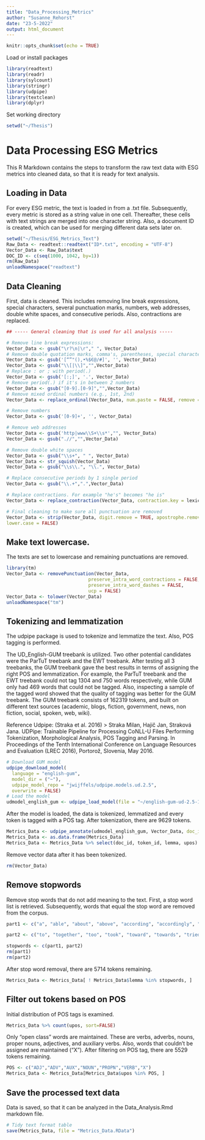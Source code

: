 ```yaml
---
title: "Data_Processing_Metrics"
author: "Susanne_Rehorst"
date: "23-5-2022"
output: html_document
---
```


```r
knitr::opts_chunk$set(echo = TRUE)
```

Load or install packages
```r
library(readtext)
library(readr)
library(sylcount)
library(stringr)
library(udpipe)
library(textclean)
library(dplyr)
```

Set working directory
```r
setwd("~/Thesis")
```

# Data Processing ESG Metrics
This R Markdown contains the steps to transform the raw text data with ESG metrics into cleaned data, so that it is ready for text analysis. 

## Loading in Data
For every ESG metric, the text is loaded in from a .txt file. Subsequently, every metric is stored as a string value in one cell. Thereafter, these cells with text strings are merged into one character string. Also, a document ID is created, which can be used for merging different data sets later on.
```r
setwd("~/Thesis/ESG_Metrics_Text")
Raw_Data <- readtext::readtext("ID*.txt", encoding = "UTF-8")
Vector_Data <- Raw_Data$text
DOC_ID <- c(seq(1000, 1042, by=1))
rm(Raw_Data)
unloadNamespace("readtext")
```

## Data Cleaning
First, data is cleaned. This includes removing line break expressions, special characters, several punctuation marks, numbers, web addresses, double white spaces, and consecutive periods. Also, contractions are replaced.
```r
## ----- General cleaning that is used for all analysis -----

# Remove line break expressions: 
Vector_Data <- gsub("\r?\n|\r"," ", Vector_Data)
# Remove double quotation marks, comma's, parentheses, special characters and bullet points
Vector_Data <- gsub('[“”"(),•%$€@/#]', '', Vector_Data)
Vector_Data <- gsub("\\[|\\]","",Vector_Data)
# Replace : or ; with period(.)
Vector_Data <- gsub('[:;]', '.', Vector_Data)
# Remove period(.) if it's in between 2 numbers
Vector_Data <- gsub("[0-9].[0-9]","",Vector_Data)
# Remove mixed ordinal numbers (e.g., 1st, 2nd)
Vector_Data <- replace_ordinal(Vector_Data, num.paste = FALSE, remove = TRUE)

# Remove numbers
Vector_Data <- gsub('[0-9]+', '', Vector_Data)

# Remove web addresses
Vector_Data <- gsub('http|www\\S+\\s*',"", Vector_Data)
Vector_Data <- gsub(".//","",Vector_Data)

# Remove double white spaces
Vector_Data <- gsub("\\s+", " ", Vector_Data)
Vector_Data <- str_squish(Vector_Data)
Vector_Data <- gsub("\\s\\.", "\\.", Vector_Data)

# Replace consecutive periods by 1 single period
Vector_Data <- gsub("\\.+",".",Vector_Data)

# Replace contractions. For example "he's" becomes "he is"
Vector_Data <- replace_contraction(Vector_Data, contraction.key = lexicon::key_contractions)

# Final cleaning to make sure all punctuation are removed
Vector_Data <- strip(Vector_Data, digit.remove = TRUE, apostrophe.remove = TRUE,
lower.case = FALSE)
```

## Make text lowercase. 
The texts are set to lowercase and remaining punctuations are removed.
```r
library(tm)
Vector_Data <- removePunctuation(Vector_Data,
                              preserve_intra_word_contractions = FALSE,
                              preserve_intra_word_dashes = FALSE,
                              ucp = FALSE)
Vector_Data <- tolower(Vector_Data)
unloadNamespace("tm")
```

## Tokenizing and lemmatization
The udpipe package is used to tokenize and lemmatize the text. Also, POS tagging is performed. 

The UD_English-GUM treebank is utilized. Two other potential candidates were the ParTuT treebank and the EWT treebank. After testing all 3 treebanks, the GUM treebank gave the best results in terms of assigning the right POS and lemmatization. For example, the ParTuT treebank and the EWT treebank could not tag 1304 and 750 words respectively, while GUM only had 469 words that could not be tagged. Also, inspecting a sample of the tagged word showed that the quality of tagging was better for the GUM treebank. The GUM treebank consists of 162319 tokens, and built on different text sources (academic, blogs, fiction, government, news, non fiction, social, spoken, web, wiki). 

Reference Udpipe: (Straka et al. 2016) > Straka Milan, Hajič Jan, Straková Jana. UDPipe: Trainable Pipeline for Processing CoNLL-U Files Performing Tokenization, Morphological Analysis, POS Tagging and Parsing. In Proceedings of the Tenth International Conference on Language Resources and Evaluation (LREC 2016), Portorož, Slovenia, May 2016. 
```r
# Download GUM model
udpipe_download_model(
  language = "english-gum",
  model_dir = ("~"),
  udpipe_model_repo = "jwijffels/udpipe.models.ud.2.5",
  overwrite = FALSE)
# Load the model
udmodel_english_gum <- udpipe_load_model(file = "~/english-gum-ud-2.5-191206.udpipe")
```

After the model is loaded, the data is tokenized, lemmatized and every token is tagged with a POS tag. After tokenization, there are 9629 tokens. 
```r
Metrics_Data <- udpipe_annotate(udmodel_english_gum, Vector_Data, doc_id = DOC_ID, tokenizer = "tokenizer", tagger = "default", parser = "none")
Metrics_Data <- as.data.frame(Metrics_Data)
Metrics_Data <- Metrics_Data %>% select(doc_id, token_id, lemma, upos)
```

Remove vector data after it has been tokenized. 
```r
rm(Vector_Data)
```

## Remove stopwords
Remove stop words that do not add meaning to the text. First, a stop word list is retrieved. Subsequently, words that equal the stop word are removed from the corpus. 
```r
part1 <- c("a", "able", "about", "above", "according", "accordingly", "across", "actually", "after", "afterwards", "again", "against", "ain't", "allows", "almost", "alone", "along", "already", "also", "although", "am", "among", "amongst", "an", "and", "another", "any", "anybody", "anyhow", "anyone", "anything", "anyway", "anyways", "anywhere", "apart", "appear", "appreciate", "appropriate", "are", "aren't", "around", "as", "a's", "aside", "ask", "asking", "associated", "at", "available", "away", "awfully", "b", "be", "became", "because", "become", "becomes", "becoming", "been", "before", "beforehand", "behind", "being", "believe", "below", "beside", "besides", "best", "better", "between", "beyond", "both", "brief", "but", "by", "c", "came", "cause", "causes", "certain", "certainly", "changes", "clearly", "c'mon", "co", "com", "come", "comes", "concerning", "consequently", "consider", "considering", "contain", "containing", "contains", "corresponding", "could", "couldn't", "course", "c's", "currently", "d", "definitely", "described", "despite", "did", "didn't", "different", "does", "doesn't", "done", "don't", "down", "downwards", "during", "e", "each", "edu", "eg", "eight", "either", "else", "elsewhere", "enough", "especially", "et", "etc", "even", "ever", "every", "everybody", "everyone", "ex", "exactly", "f", "far", "few", "fifth", "first", "five", "followed", "following", "follows", "for", "former", "formerly", "forth", "four", "from", "further", "furthermore", "g", "get", "gets", "getting", "given", "gives", "go", "goes", "going", "gone", "got", "gotten", "greetings", "h", "had", "hadn't", "happens", "hardly", "has", "hasn't", "have", "haven't", "having", "he", "hello", "help", "hence", "her", "here", "hereafter", "hereby", "herein", "here's", "hereupon", "hers", "herself", "he's", "hi", "him", "himself", "his", "hither", "hopefully", "how", "howbeit", "however", "i", "i'd", "ie", "if", "ignored", "i'll", "i'm", "immediate", "in", "inasmuch", "inc", "indeed", "indicated", "indicates", "inner", "insofar", "instead", "into", "inward", "is", "isn't", "it", "it'd", "it'll", "its", "it's", "itself", "i've", "j", "just", "k", "keeps", "kept", "know", "known", "knows", "l", "last", "lately", "later", "latter", "latterly", "least", "less", "lest", "let", "let's", "like", "liked", "likely", "little", "look", "looking", "looks", "ltd", "m", "mainly", "many", "maybe", "me", "mean", "meanwhile", "merely", "might", "more", "moreover", "most", "mostly", "much", "my", "myself", "n", "name", "namely", "nd", "near", "nearly", "needs", "nevertheless", "new", "next", "nine", "nobody", "non", "noone", "normally", "novel", "now", "nowhere", "o", "obviously", "of", "off", "often", "oh", "ok", "okay", "old", "on", "once", "one", "ones", "only", "onto", "or", "other", "others", "otherwise", "our", "ours", "ourselves", "out", "outside", "over", "overall", "own", "p", "particular", "particularly", "per", "perhaps", "placed", "please", "plus", "possible", "presumably", "probably", "provides", "q", "que", "quite", "qv", "r", "rather", "rd", "re", "really", "reasonably", "regarding", "regardless", "regards", "relatively", "respectively", "right", "s", "said", "same", "saw", "say", "saying", "says", "second", "secondly", "see", "seeing", "seem", "seemed", "seeming", "seems", "seen", "self", "selves", "sensible", "sent", "serious", "seriously", "seven", "several", "she", "since", "six", "so", "some", "somebody", "somehow", "someone", "something", "sometime", "sometimes", "somewhat", "somewhere", "soon", "sorry", "specified", "specify", "specifying", "still", "sub", "such", "sup", "sure", "t", "take", "taken", "tell", "tends", "th", "than", "thank", "thanks", "thanx", "that", "thats", "that's", "the", "their", "theirs", "them", "themselves", "then", "thence", "there", "thereafter", "thereby", "therefore", "therein", "theres", "there's", "thereupon", "these", "they", "they'd", "they'll", "they're", "they've", "think", "third", "this", "thorough", "thoroughly", "those", "though", "three", "through", "throughout", "thru", "thus")

part2 <- c("to", "together", "too", "took", "toward", "towards", "tried", "tries", "truly", "try", "trying", "t's", "twice", "two", "u", "un", "under", "unfortunately", "unless", "unlikely", "until", "unto", "up", "upon", "us", "used", "useful", "uses", "usually", "uucp", "v", "value", "various", "very", "via", "viz", "vs", "w", "want", "wants", "was", "wasn't", "way", "we", "we'd", "welcome", "well", "we'll", "went", "were", "we're", "weren't", "we've", "what", "whatever", "what's", "when", "whence", "whenever", "where", "whereafter", "whereas", "whereby", "wherein", "where's", "whereupon", "wherever", "whether", "which", "while", "whither", "who", "whoever", "whole", "whom", "who's", "whose", "why", "willing", "wish", "with", "within", "without", "wonder", "would", "would", "wouldn't", "x", "y", "yes", "yet", "you", "you'd", "you'll", "your", "you're", "yours", "yourself", "yourselves", "you've", "z", "zero")

stopwords <- c(part1, part2)
rm(part1)
rm(part2)
```

After stop word removal, there are 5714 tokens remaining. 
```r
Metrics_Data <- Metrics_Data[ ! Metrics_Data$lemma %in% stopwords, ]
```

## Filter out tokens based on POS
Initial distribution of POS tags is examined.
```r
Metrics_Data %>% count(upos, sort=FALSE)
```

Only "open class" words are maintained. These are verbs, adverbs, nouns, proper nouns, adjectives, and auxiliary verbs. Also, words that couldn't be assigned are maintained ("X"). After filtering on POS tag, there are 5529 tokens remaining. 
```r
POS <- c("ADJ","ADV","AUX","NOUN","PROPN","VERB","X")
Metrics_Data <- Metrics_Data[Metrics_Data$upos %in% POS, ]   
```

## Save the processed text data
Data is saved, so that it can be analyzed in the Data_Analysis.Rmd markdown file.  
```r
# Tidy text format table
save(Metrics_Data, file = "Metrics_Data.RData")
```
